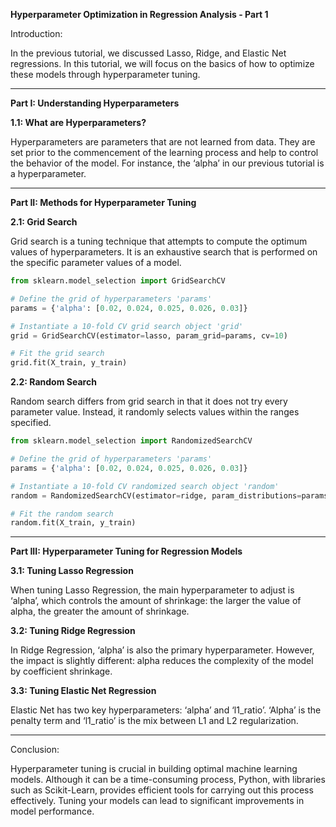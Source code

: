 **Hyperparameter Optimization in Regression Analysis - Part 1**

Introduction:

In the previous tutorial, we discussed Lasso, Ridge, and Elastic Net regressions. In this tutorial, we will focus on the basics of how to optimize these models through hyperparameter tuning. 

---

**Part I: Understanding Hyperparameters**

**1.1: What are Hyperparameters?**

Hyperparameters are parameters that are not learned from data. They are set prior to the commencement of the learning process and help to control the behavior of the model. For instance, the 'alpha' in our previous tutorial is a hyperparameter.

---

**Part II: Methods for Hyperparameter Tuning**

**2.1: Grid Search**

Grid search is a tuning technique that attempts to compute the optimum values of hyperparameters. It is an exhaustive search that is performed on the specific parameter values of a model.

```python
from sklearn.model_selection import GridSearchCV

# Define the grid of hyperparameters 'params'
params = {'alpha': [0.02, 0.024, 0.025, 0.026, 0.03]}

# Instantiate a 10-fold CV grid search object 'grid'
grid = GridSearchCV(estimator=lasso, param_grid=params, cv=10)

# Fit the grid search
grid.fit(X_train, y_train)
```

**2.2: Random Search**

Random search differs from grid search in that it does not try every parameter value. Instead, it randomly selects values within the ranges specified.

```python
from sklearn.model_selection import RandomizedSearchCV

# Define the grid of hyperparameters 'params'
params = {'alpha': [0.02, 0.024, 0.025, 0.026, 0.03]}

# Instantiate a 10-fold CV randomized search object 'random'
random = RandomizedSearchCV(estimator=ridge, param_distributions=params, cv=10)

# Fit the random search
random.fit(X_train, y_train)
```

---

**Part III: Hyperparameter Tuning for Regression Models**

**3.1: Tuning Lasso Regression**

When tuning Lasso Regression, the main hyperparameter to adjust is 'alpha', which controls the amount of shrinkage: the larger the value of alpha, the greater the amount of shrinkage.

**3.2: Tuning Ridge Regression**

In Ridge Regression, 'alpha' is also the primary hyperparameter. However, the impact is slightly different: alpha reduces the complexity of the model by coefficient shrinkage.

**3.3: Tuning Elastic Net Regression**

Elastic Net has two key hyperparameters: 'alpha' and 'l1_ratio'. 'Alpha' is the penalty term and 'l1_ratio' is the mix between L1 and L2 regularization.

---

Conclusion:

Hyperparameter tuning is crucial in building optimal machine learning models. Although it can be a time-consuming process, Python, with libraries such as Scikit-Learn, provides efficient tools for carrying out this process effectively. Tuning your models can lead to significant improvements in model performance.